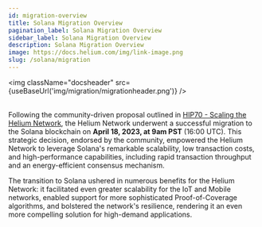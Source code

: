 ```yaml
---
id: migration-overview
title: Solana Migration Overview
pagination_label: Solana Migration Overview
sidebar_label: Solana Migration Overview
description: Solana Migration Overview
image: https://docs.helium.com/img/link-image.png
slug: /solana/migration
---
```



<img className="docsheader" src={useBaseUrl('img/migration/migrationheader.png')} />
<br />
<br />

Following the community-driven proposal outlined in [HIP70 - Scaling the Helium Network](https://github.com/helium/HIP/blob/main/0070-scaling-helium.md), the Helium Network underwent a successful migration to the Solana blockchain on **April 18, 2023, at 9am PST** (16:00 UTC). This strategic decision, endorsed by the community, empowered the Helium Network to leverage Solana's remarkable scalability, low transaction costs, and high-performance capabilities, including rapid transaction throughput and an energy-efficient consensus mechanism.

The transition to Solana ushered in numerous benefits for the Helium Network: it facilitated even greater scalability for the IoT and Mobile networks, enabled support for more sophisticated Proof-of-Coverage algorithms, and bolstered the network's resilience, rendering it an even more compelling solution for high-demand applications.

